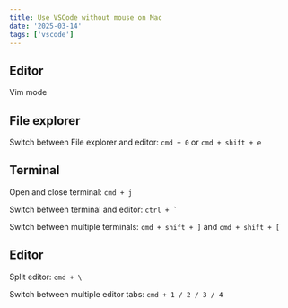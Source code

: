 ```yaml
---
title: Use VSCode without mouse on Mac
date: '2025-03-14'
tags: ['vscode']
---
```


## Editor

Vim mode

## File explorer

Switch between File explorer and editor: `cmd + 0` or `cmd + shift + e`

## Terminal

Open and close terminal: `cmd + j`

Switch between terminal and editor: ``ctrl + ` ``

Switch between multiple terminals: `cmd + shift + ]` and `cmd + shift + [`

## Editor

Split editor: `cmd + \`

Switch between multiple editor tabs: `cmd + 1 / 2 / 3 / 4`

